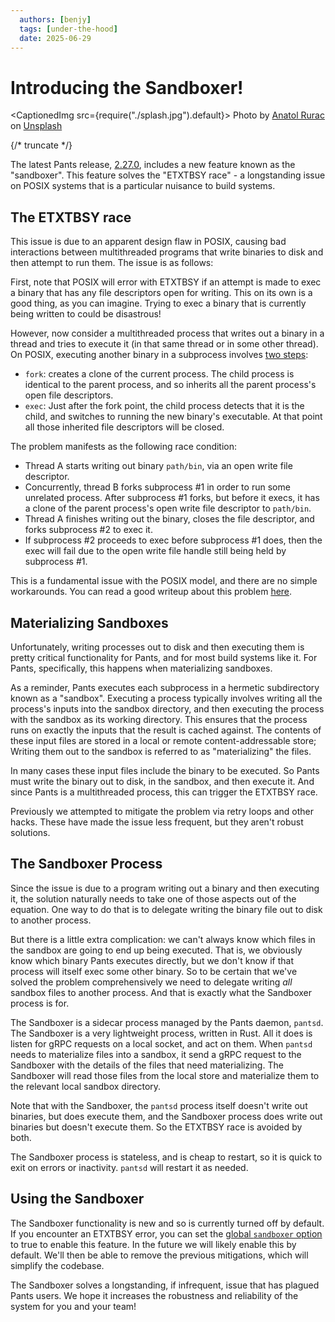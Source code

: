 ```yaml
---
  authors: [benjy]
  tags: [under-the-hood]
  date: 2025-06-29
---
```


# Introducing the Sandboxer!

<CaptionedImg src={require("./splash.jpg").default}>
  Photo by [Anatol Rurac](https://unsplash.com/@tolikrurac82) on
  [Unsplash](https://unsplash.com/photos/a-yellow-toy-bulldozer-digging-in-the-sand-hOyxnkkPQrI)
</CaptionedImg>

{/* truncate */}

The latest Pants release, [2.27.0](/blog/2025/06/30/pants-2-27), includes a new feature known as the "sandboxer". This feature solves the "ETXTBSY race" - a longstanding issue on POSIX systems that is a particular nuisance to build systems.

## The ETXTBSY race

This issue is due to an apparent design flaw in POSIX, causing bad interactions between multithreaded programs that write binaries to disk and then attempt to run them. The issue is as follows:

First, note that POSIX will error with ETXTBSY if an attempt is made to exec a binary that has any file descriptors open for writing. This on its own is a good thing, as you can imagine. Trying to exec a binary that is currently being written to could be disastrous!

However, now consider a multithreaded process that writes out a binary in a thread and tries to execute it (in that same thread or in some other thread). On POSIX, executing another binary in a subprocess involves [two steps](https://en.wikipedia.org/wiki/Fork%E2%80%93exec):

- `fork`: creates a clone of the current process. The child process is identical to the parent process, and so inherits all the parent process's open file descriptors.
- `exec`: Just after the fork point, the child process detects that it is the child, and switches to running the new binary's executable. At that point all those inherited file descriptors will be closed.

The problem manifests as the following race condition:

- Thread A starts writing out binary `path/bin`, via an open write file descriptor.
- Concurrently, thread B forks subprocess #1 in order to run some unrelated process. After subprocess #1 forks, but before it execs, it has a clone of the parent process's open write file descriptor to `path/bin`.
- Thread A finishes writing out the binary, closes the file descriptor, and forks subprocess #2 to exec it.
- If subprocess #2 proceeds to exec before subprocess #1 does, then the exec will fail due to the open write file handle still being held by subprocess #1.

This is a fundamental issue with the POSIX model, and there are no simple workarounds. You can read a good writeup about this problem [here](https://github.com/golang/go/issues/22315).

## Materializing Sandboxes

Unfortunately, writing processes out to disk and then executing them is pretty critical functionality for Pants, and for most build systems like it. For Pants, specifically, this happens when materializing sandboxes.

As a reminder, Pants executes each subprocess in a hermetic subdirectory known as a "sandbox". Executing a process typically involves writing all the process's inputs into the sandbox directory, and then executing the process with the sandbox as its working directory. This ensures that the process runs on exactly the inputs that the result is cached against.
The contents of these input files are stored in a local or remote content-addressable store; Writing them out to the sandbox is referred to as "materializing" the files.

In many cases these input files include the binary to be executed. So Pants must write the binary out to disk, in the sandbox, and then execute it. And since Pants is a multithreaded process, this can trigger the ETXTBSY race.

Previously we attempted to mitigate the problem via retry loops and other hacks. These have made the issue less frequent, but they aren't robust solutions.

## The Sandboxer Process

Since the issue is due to a program writing out a binary and then executing it, the solution naturally needs to take one of those aspects out of the equation.
One way to do that is to delegate writing the binary file out to disk to another process.

But there is a little extra complication: we can't always know which files in the sandbox are going to end up being executed. That is, we obviously know which binary Pants executes directly,
but we don't know if that process will itself exec some other binary. So to be certain that we've solved the problem comprehensively we need to delegate writing _all_ sandbox files to another process. And that is exactly what the Sandboxer process is for.

The Sandboxer is a sidecar process managed by the Pants daemon, `pantsd`. The Sandboxer is a very lightweight process, written in Rust. All it does is listen for gRPC requests on a local socket, and act on them. When `pantsd` needs to materialize files into a sandbox, it send a gRPC request to the Sandboxer with the details of the files that need materializing. The Sandboxer will read those files from the local store and materialize them to the relevant local sandbox directory.

Note that with the Sandboxer, the `pantsd` process itself doesn't write out binaries, but does execute them, and the Sandboxer process does write out binaries but doesn't execute them. So the ETXTBSY race is avoided by both.

The Sandboxer process is stateless, and is cheap to restart, so it is quick to exit on errors or inactivity. `pantsd` will restart it as needed.

## Using the Sandboxer

The Sandboxer functionality is new and so is currently turned off by default. If you encounter an ETXTBSY error, you can set the [global `sandboxer` option](https://www.pantsbuild.org/2.27/reference/global-options#sandboxer) to true to enable this feature.
In the future we will likely enable this by default. We'll then be able to remove the previous mitigations, which will simplify the codebase.

The Sandboxer solves a longstanding, if infrequent, issue that has plagued Pants users. We hope it increases the robustness and reliability of the system for you and your team!
